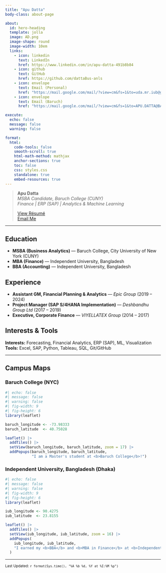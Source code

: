 ```yaml
---
title: "Apu Datta"
body-class: about-page

about:
  id: hero-heading
  template: jolla
  image: AD.png          
  image-shape: round
  image-width: 10em
  links:
    - icon: linkedin
      text: LinkedIn
      href: https://www.linkedin.com/in/apu-datta-491b8b84
    - icon: github
      text: GitHub
      href: https://github.com/dattaBus-anls
    - icon: envelope
      text: Email (Personal)
      href: "https://mail.google.com/mail/?view=cm&fs=1&to=uda.mr.iub@gmail.com"
    - icon: envelope
      text: Email (Baruch)
      href: "https://mail.google.com/mail/?view=cm&fs=1&to=APU.DATTA@BARUCHMAIL.CUNY.EDU"

execute:
  echo: false
  message: false
  warning: false

format:
  html:
    code-tools: false
    smooth-scroll: true
    html-math-method: mathjax
    anchor-sections: true
    toc: false
    css: styles.css
    standalone: true
    embed-resources: true
---
```


> **Apu Datta**  
> *MSBA Candidate, Baruch College (CUNY)*  
> *Finance  |  ERP (SAP)  |  Analytics & Machine Learning*  
>
> [View Résumé](Resume.pdf){.btn .btn-primary .me-2}  
> [Email Me](https://mail.google.com/mail/?view=cm&fs=1&to=uda.mr.iub@gmail.com){.btn .btn-outline-secondary}


---

## Education
- **MSBA (Business Analytics)** — Baruch College, City University of New York (CUNY)  
- **MBA (Finance)** — Independent University, Bangladesh  
- **BBA (Accounting)** — Independent University, Bangladesh  

## Experience
- **Assistant GM, Financial Planning & Analytics** — *Epic Group* (2019 – 2024)  
- **Project Manager (SAP S/4HANA Implementation)** — *Deshbandhu Group Ltd* (2017 – 2019)  
- **Executive, Corporate Finance** — *VIYELLATEX Group* (2014 – 2017)  

## Interests & Tools
**Interests:** Forecasting, Financial Analytics, ERP (SAP), ML, Visualization  
**Tools:** Excel, SAP, Python, Tableau, SQL, Git/GitHub  

---

## Campus Maps

::: {layout-ncol="2"}

### Baruch College (NYC)
```r
#| echo: false
#| message: false
#| warning: false
#| fig-width: 9
#| fig-height: 6
library(leaflet)

baruch_longitude <- -73.98333
baruch_latitude  <- 40.75028

leaflet() |>
  addTiles() |>
  setView(baruch_longitude, baruch_latitude, zoom = 17) |>
  addPopups(baruch_longitude, baruch_latitude,
            "I am a Master's student at <b>Baruch College</b>!")
```


### Independent University, Bangladesh (Dhaka)
```r
#| echo: false
#| message: false
#| warning: false
#| fig-width: 9
#| fig-height: 6
library(leaflet)

iub_longitude <- 90.4275
iub_latitude  <- 23.8155

leaflet() |>
  addTiles() |>
  setView(iub_longitude, iub_latitude, zoom = 16) |>
  addPopups(
    iub_longitude, iub_latitude,
    "I earned my <b>BBA</b> and <b>MBA in Finance</b> at <b>Independent University, Bangladesh</b>."
  )

```

:::
  
---

<small class="text-muted">
Last Updated: `r format(Sys.time(), "%A %b %d, %Y at %I:%M %p")`
</small>